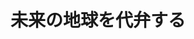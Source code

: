 ﻿---
title: "未来の地球を代弁する"
category: "工学院"
vol: 82
interviewee: "増井 利彦"
url: ""
tags: []
pdf: "82-4-masui.pdf"
career: ""
preface: "増井研究室では主にモデルを用いて温室効果ガスの排出目標達成のための研究をしている。増井先生自身は東工大の連携教授として研究室をもち講義を行なっているが、研究自体は主に国立環境研究所で行なっている。本稿では、地球温暖化対策税率に関する研究と先生が開発したモデル、そして先生が考える温暖化対策について紹介していく。"
---
